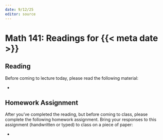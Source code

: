 ```yaml
---
date: 9/12/25
editor: source
---
```


# Math 141: Readings for {{< meta date >}}

## Reading 

Before coming to lecture today, please read the following material: 

-   

## Homework Assignment

After you've completed the reading, but before coming to class, please complete the following homework assignment. Bring your responses to this assignment (handwritten or typed) to class on a piece of paper: 

-   
